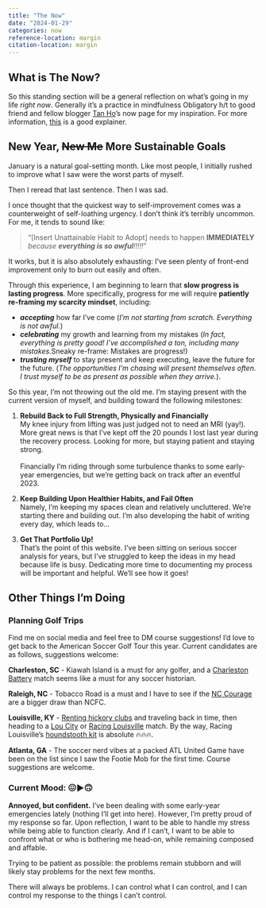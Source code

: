 ```yaml
---
title: "The Now" 
date: "2024-01-29" 
categories: now 
reference-location: margin
citation-location: margin
---
```


## What is The Now?

So this standing section will be a general reflection on what's going in my life *right now*. Generally it's a practice in mindfulness [Obligatory h/t to good friend and fellow blogger [Tan Ho](http://tanho.ca/now)'s now page for my inspiration]{.aside}. For more information, [this](https://nownownow.com/about) is a good explainer.

## New Year, ~~New Me~~ More Sustainable Goals

January is a natural goal-setting month. Like most people, I initially rushed to improve what I saw were the worst parts of myself.

Then I reread that last sentence. Then I was sad.

I once thought that the quickest way to self-improvement comes was a counterweight of self-loathing urgency. I don't think it's terribly uncommon. For me, it tends to sound like:

> "\[Insert Unattainable Habit to Adopt\] needs to happen **IMMEDIATELY** *because **everything is so awful**!!!!!*"

It works, but it is also absolutely exhausting: I've seen plenty of front-end improvement only to burn out easily and often.

Through this experience, I am beginning to learn that **slow progress is lasting progress**. More specifically, progress for me will require **patiently re-framing my scarcity mindset**, including:

-   ***accepting*** how far I've come (*I'm not starting from scratch. Everything is not awful.*)
-   ***celebrating*** my growth and learning from my mistakes (*In fact, everything is pretty good! I've accomplished a ton, including many mistakes.*[Sneaky re-frame: Mistakes are progress!]{.aside})
-   ***trusting myself*** to stay present and keep executing, leave the future for the future. (*The opportunities I'm chasing will present themselves often. I trust myself to be as present as possible when they arrive.*).

So this year, I'm not throwing out the old me. I'm staying present with the current version of myself, and building toward the following milestones:

1.  **Rebuild Back to Full Strength, Physically and Financially\
    **My knee injury from lifting was just judged not to need an MRI (yay!). More great news is that I've kept off the 20 pounds I lost last year during the recovery process. Looking for more, but staying patient and staying strong.\
    \
    Financially I'm riding through some turbulence thanks to some early-year emergencies, but we're getting back on track after an eventful 2023.

2.  **Keep Building Upon Healthier Habits, and Fail Often\
    **Namely, I'm keeping my spaces clean and relatively uncluttered. We're starting there and building out. I'm also developing the habit of writing every day, which leads to...

3.  **Get That Portfolio Up!\
    **That's the point of this website. I've been sitting on serious soccer analysis for years, but I've struggled to keep the ideas in my head because life is busy. Dedicating more time to documenting my process will be important and helpful. We'll see how it goes!

## Other Things I'm Doing

### Planning Golf Trips

[Find me on social media and feel free to DM course suggestions!]{.aside} I'd love to get back to the American Soccer Golf Tour this year. Current candidates are as follows, suggestions welcome:

**Charleston, SC** - Kiawah Island is a must for any golfer, and a [Charleston Battery](https://www.charlestonbattery.com/2024-schedule/) match seems like a must for any soccer historian.

**Raleigh, NC** - Tobacco Road is a must and I have to see if the [NC Courage](https://www.nccourage.com/schedule/) are a bigger draw than NCFC.

**Louisville, KY** - [Renting hickory clubs](https://louisvillegolf.com/) and traveling back in time, then heading to a [Lou City](https://www.loucity.com/schedule/) or [Racing Louisville](https://www.racingloufc.com/schedule/) match. [By the way, Racing Louisville's [houndstooth kit](https://lousoccerstore.com/products/racing-2023-mens-home-jersey) is absolute 🔥🔥🔥.]{.aside}

**Atlanta, GA** - The soccer nerd vibes at a packed ATL United Game have been on the list since I saw the Footie Mob for the first time. Course suggestions are welcome.

### Current Mood: 😖▶️🙃

**Annoyed, but confident.** I've been dealing with some early-year emergencies lately (nothing I'll get into here). However, I'm pretty proud of my response so far. Upon reflection, I want to be able to handle my stress while being able to function clearly. And if I can't, I want to be able to confront what or who is bothering me head-on, while remaining composed and affable.

Trying to be patient as possible: the problems remain stubborn and will likely stay problems for the next few months.

There will always be problems. I can control what I can control, and I can control my response to the things I can't control.
